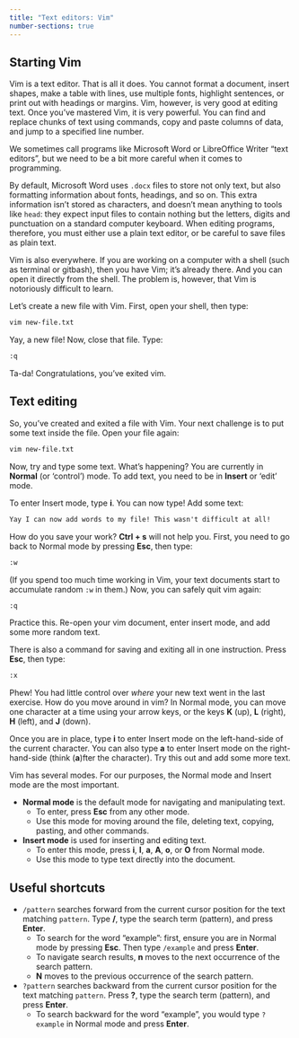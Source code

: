 ```yaml
---
title: "Text editors: Vim"
number-sections: true
---
```


## Starting Vim

Vim is a text editor. That is all it does. You cannot format a document, insert shapes, make a table with lines, use multiple fonts, highlight sentences, or print out with headings or margins. Vim, however, is very good at editing text. Once you’ve mastered Vim, it is very powerful. You can find and replace chunks of text using commands, copy and paste columns of data, and jump to a specified line number.

::: {.callout-warning title="What is a text editor?"}
We sometimes call programs like Microsoft Word or LibreOffice Writer “text editors”, but we need to be a bit more careful when it comes to programming.

By default, Microsoft Word uses `.docx` files to store not only text, but also formatting information about fonts, headings, and so on. This extra information isn’t stored as characters, and doesn’t mean anything to tools like `head`: they expect input files to contain nothing but the letters, digits and punctuation on a standard computer keyboard. When editing programs, therefore, you must either use a plain text editor, or be careful to save files as plain text.
:::

Vim is also everywhere. If you are working on a computer with a shell (such as terminal or gitbash), then you have Vim; it’s already there. And you can open it directly from the shell. The problem is, however, that Vim is notoriously difficult to learn.

Let’s create a new file with Vim. First, open your shell, then type:

``` bash
vim new-file.txt
```

Yay, a new file! Now, close that file. Type:

``` txt
:q
```

Ta-da! Congratulations, you’ve exited vim.

## Text editing

So, you’ve created and exited a file with Vim. Your next challenge is to put some text inside the file. Open your file again:

``` bash
vim new-file.txt
```

Now, try and type some text. What’s happening? You are currently in **Normal** (or ‘control’) mode. To add text, you need to be in **Insert** or ‘edit’ mode.

To enter Insert mode, type **i**. You can now type! Add some text:

``` txt
Yay I can now add words to my file! This wasn't difficult at all!
```

How do you save your work? **Ctrl + s** will not help you. First, you need to go back to Normal mode by pressing **Esc**, then type:

``` txt
:w
```

(If you spend too much time working in Vim, your text documents start to accumulate random `:w` in them.) Now, you can safely quit vim again:

``` txt
:q
```

Practice this. Re-open your vim document, enter insert mode, and add some more random text.

There is also a command for saving and exiting all in one instruction. Press **Esc**, then type:

``` txt
:x
```

Phew! You had little control over *where* your new text went in the last exercise. How do you move around in vim? In Normal mode, you can move one character at a time using your arrow keys, or the keys **K** (up), **L** (right), **H** (left), and **J** (down).

Once you are in place, type **i** to enter Insert mode on the left-hand-side of the current character. You can also type **a** to enter Insert mode on the right-hand-side (think (**a**)fter the character). Try this out and add some more text.

::: {.callout-tip title="Summary of Vim modes"}
Vim has several modes. For our purposes, the Normal mode and Insert mode are the most important.

-   **Normal mode** is the default mode for navigating and manipulating text.
    -   To enter, press **Esc** from any other mode.
    -   Use this mode for moving around the file, deleting text, copying, pasting, and other commands.
-   **Insert mode** is used for inserting and editing text.
    -   To enter this mode, press **i**, **I**, **a**, **A**, **o**, or **O** from Normal mode.
    -   Use this mode to type text directly into the document.
:::

## Useful shortcuts

-   `/pattern` searches forward from the current cursor position for the text matching `pattern`. Type **/**, type the search term (pattern), and press **Enter**.
    -   To search for the word "example": first, ensure you are in Normal mode by pressing **Esc**. Then type `/example` and press **Enter**.
    -   To navigate search results, **n** moves to the next occurrence of the search pattern.
    -   **N** moves to the previous occurrence of the search pattern.
-   `?pattern` searches backward from the current cursor position for the text matching `pattern`. Press **?**, type the search term (pattern), and press **Enter**.
    -   To search backward for the word "example", you would type `?example` in Normal mode and press **Enter**.